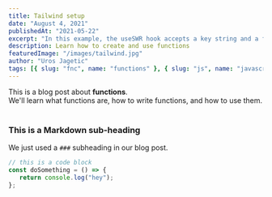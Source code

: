 ```yaml
---
title: Tailwind setup
date: "August 4, 2021"
publishedAt: "2021-05-22"
excerpt: "In this example, the useSWR hook accepts a key string and a fetcher function. key is a nnormally the API URL fetcher can be any asynchronous function which returns the data, you can use the native fetch or tools like Axios."
description: Learn how to create and use functions
featuredImage: "/images/tailwind.jpg"
author: "Uros Jagetic"
tags: [{ slug: "fnc", name: "functions" }, { slug: "js", name: "javascript" }]
---
```


<div>
   This is a blog post about <strong>functions</strong>. <br />
   We'll learn what functions are, how to write functions, and how to use them.
</div>

<br />

### This is a Markdown sub-heading

We just used a `###` subheading in our blog post.

```javascript
// this is a code block
const doSomething = () => {
   return console.log("hey");
};
```

